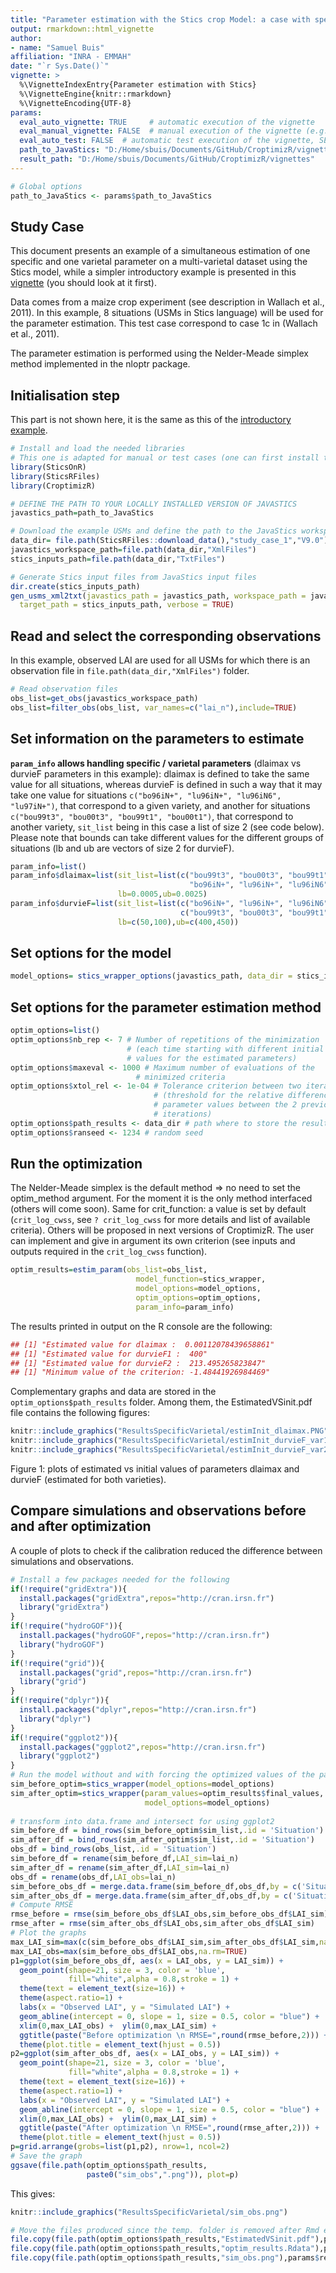 ```yaml
---
title: "Parameter estimation with the Stics crop Model: a case with specific and varietal parameters"
output: rmarkdown::html_vignette
author:
- name: "Samuel Buis"
affiliation: "INRA - EMMAH"
date: "`r Sys.Date()`"
vignette: >
  %\VignetteIndexEntry{Parameter estimation with Stics}
  %\VignetteEngine{knitr::rmarkdown}
  %\VignetteEncoding{UTF-8}
params:
  eval_auto_vignette: TRUE     # automatic execution of the vignette 
  eval_manual_vignette: FALSE  # manual execution of the vignette (e.g. to create results graphs included in it)
  eval_auto_test: FALSE  # automatic test execution of the vignette, SET IT TO TRUE IF manual_vignette IS SET TO TRUE
  path_to_JavaStics: "D:/Home/sbuis/Documents/GitHub/CroptimizR/vignettes/JavaSTICS-1.41-stics-9.0"
  result_path: "D:/Home/sbuis/Documents/GitHub/CroptimizR/vignettes"
---
```



```r
# Global options
path_to_JavaStics <- params$path_to_JavaStics
```


## Study Case

This document presents an example of a simultaneous estimation of one specific and one varietal parameter on a multi-varietal dataset using the Stics model, while a simpler introductory example is presented in this [vignette](https://sticsrpacks.github.io/CroptimizR/articles/Parameter_estimation_simple_case.html) (you should look at it first).

Data comes from a maize crop experiment (see description in Wallach et al., 2011). In this example, 8 situations (USMs in Stics language) will be used for the parameter estimation. This test case correspond to case 1c in (Wallach et al., 2011).

The parameter estimation is performed using the Nelder-Meade simplex method implemented in the nloptr package.


## Initialisation step

This part is not shown here, it is the same as this of the [introductory example](https://sticsrpacks.github.io/CroptimizR/articles/Parameter_estimation_simple_case.html). 

```r
# Install and load the needed libraries
# This one is adapted for manual or test cases (one can first install the version of the libraries we want to test)
library(SticsOnR)
library(SticsRFiles)
library(CroptimizR)
```


```r

# DEFINE THE PATH TO YOUR LOCALLY INSTALLED VERSION OF JAVASTICS
javastics_path=path_to_JavaStics

# Download the example USMs and define the path to the JavaStics workspace (JavaStics XML input files):
data_dir= file.path(SticsRFiles::download_data(),"study_case_1","V9.0")
javastics_workspace_path=file.path(data_dir,"XmlFiles")
stics_inputs_path=file.path(data_dir,"TxtFiles")

# Generate Stics input files from JavaStics input files
dir.create(stics_inputs_path)
gen_usms_xml2txt(javastics_path = javastics_path, workspace_path = javastics_workspace_path,
  target_path = stics_inputs_path, verbose = TRUE)
```


## Read and select the corresponding observations

In this example, observed LAI are used for all USMs for which there is an observation file in `file.path(data_dir,"XmlFiles")` folder.


```r
# Read observation files
obs_list=get_obs(javastics_workspace_path)
obs_list=filter_obs(obs_list, var_names=c("lai_n"),include=TRUE)
```


## Set information on the parameters to estimate

**`param_info` allows handling specific / varietal parameters** (dlaimax vs durvieF parameters in this example): dlaimax is defined to take the same value for all situations, whereas durvieF is defined in such a way that it may take one value for situations `c("bo96iN+", "lu96iN+", "lu96iN6", "lu97iN+")`, that correspond to a given variety, and another for situations `c("bou99t3", "bou00t3", "bou99t1", "bou00t1")`, that correspond to another variety, `sit_list` being in this case a list of size 2 (see code below).
Please note that bounds can take different values for the different groups of situations (lb and ub are vectors of size 2 for durvieF).


```r
param_info=list()
param_info$dlaimax=list(sit_list=list(c("bou99t3", "bou00t3", "bou99t1", "bou00t1",
                                        "bo96iN+", "lu96iN+", "lu96iN6", "lu97iN+")),
                        lb=0.0005,ub=0.0025)
param_info$durvieF=list(sit_list=list(c("bo96iN+", "lu96iN+", "lu96iN6", "lu97iN+"),
                                      c("bou99t3", "bou00t3", "bou99t1", "bou00t1")),
                        lb=c(50,100),ub=c(400,450))
```


## Set options for the model

```r

model_options= stics_wrapper_options(javastics_path, data_dir = stics_inputs_path, parallel=TRUE)
```


## Set options for the parameter estimation method

```r

optim_options=list()
optim_options$nb_rep <- 7 # Number of repetitions of the minimization
                          # (each time starting with different initial
                          # values for the estimated parameters)
optim_options$maxeval <- 1000 # Maximum number of evaluations of the
                            # minimized criteria
optim_options$xtol_rel <- 1e-04 # Tolerance criterion between two iterations
                                # (threshold for the relative difference of
                                # parameter values between the 2 previous
                                # iterations)
optim_options$path_results <- data_dir # path where to store the results (graph and Rdata)
optim_options$ranseed <- 1234 # random seed
```


## Run the optimization

The Nelder-Meade simplex is the default method => no need to set the
optim_method argument. For the moment it is the only method interfaced (others will come soon).
Same for crit_function: a value is set by default (`crit_log_cwss`, see `? crit_log_cwss` for more details and list of available criteria). Others will be proposed in next versions of CroptimizR. The user can implement and give in argument its own criterion (see inputs and outputs required in the `crit_log_cwss` function).


```r
optim_results=estim_param(obs_list=obs_list,
                            model_function=stics_wrapper,
                            model_options=model_options,
                            optim_options=optim_options,
                            param_info=param_info)
```


The results printed in output on the R console are the following:

```r
## [1] "Estimated value for dlaimax :  0.00112078439658861"
## [1] "Estimated value for durvieF1 :  400"
## [1] "Estimated value for durvieF2 :  213.495265823847"
## [1] "Minimum value of the criterion: -1.48441926984469"
```


Complementary graphs and data are stored in the `optim_options$path_results` folder. Among them, the EstimatedVSinit.pdf file contains the following figures: 


```r
knitr::include_graphics("ResultsSpecificVarietal/estimInit_dlaimax.PNG")
knitr::include_graphics("ResultsSpecificVarietal/estimInit_durvieF_var1.PNG")
knitr::include_graphics("ResultsSpecificVarietal/estimInit_durvieF_var2.PNG")
```


Figure 1: plots of estimated vs initial values of parameters dlaimax and durvieF (estimated for both varieties).


## Compare simulations and observations before and after optimization

A couple of plots to check if the calibration reduced the difference between simulations and observations.


```r
# Install a few packages needed for the following
if(!require("gridExtra")){
  install.packages("gridExtra",repos="http://cran.irsn.fr")
  library("gridExtra")
}
if(!require("hydroGOF")){
  install.packages("hydroGOF",repos="http://cran.irsn.fr")
  library("hydroGOF")
}
if(!require("grid")){
  install.packages("grid",repos="http://cran.irsn.fr")
  library("grid")
}
if(!require("dplyr")){
  install.packages("dplyr",repos="http://cran.irsn.fr")
  library("dplyr")
}
if(!require("ggplot2")){
  install.packages("ggplot2",repos="http://cran.irsn.fr")
  library("ggplot2")
}
# Run the model without and with forcing the optimized values of the parameters
sim_before_optim=stics_wrapper(model_options=model_options)
sim_after_optim=stics_wrapper(param_values=optim_results$final_values,
                              model_options=model_options)
  
# transform into data.frame and intersect for using ggplot2
sim_before_df = bind_rows(sim_before_optim$sim_list,.id = 'Situation')
sim_after_df = bind_rows(sim_after_optim$sim_list,.id = 'Situation')
obs_df = bind_rows(obs_list,.id = 'Situation')
sim_before_df = rename(sim_before_df,LAI_sim=lai_n)
sim_after_df = rename(sim_after_df,LAI_sim=lai_n)
obs_df = rename(obs_df,LAI_obs=lai_n)
sim_before_obs_df = merge.data.frame(sim_before_df,obs_df,by = c('Situation','Date'), all.x = TRUE)
sim_after_obs_df = merge.data.frame(sim_after_df,obs_df,by = c('Situation','Date'), all.x = TRUE)
# Compute RMSE
rmse_before = rmse(sim_before_obs_df$LAI_obs,sim_before_obs_df$LAI_sim)
rmse_after = rmse(sim_after_obs_df$LAI_obs,sim_after_obs_df$LAI_sim)
# Plot the graphs
max_LAI_sim=max(c(sim_before_obs_df$LAI_sim,sim_after_obs_df$LAI_sim,na.rm=TRUE),na.rm=TRUE)
max_LAI_obs=max(sim_before_obs_df$LAI_obs,na.rm=TRUE)
p1=ggplot(sim_before_obs_df, aes(x = LAI_obs, y = LAI_sim)) + 
  geom_point(shape=21, size = 3, color = 'blue',
             fill="white",alpha = 0.8,stroke = 1) +
  theme(text = element_text(size=16)) + 
  theme(aspect.ratio=1) +
  labs(x = "Observed LAI", y = "Simulated LAI") +
  geom_abline(intercept = 0, slope = 1, size = 0.5, color = "blue") +
  xlim(0,max_LAI_obs) +  ylim(0,max_LAI_sim) +
  ggtitle(paste("Before optimization \n RMSE=",round(rmse_before,2))) +
  theme(plot.title = element_text(hjust = 0.5))
p2=ggplot(sim_after_obs_df, aes(x = LAI_obs, y = LAI_sim)) + 
  geom_point(shape=21, size = 3, color = 'blue',
             fill="white",alpha = 0.8,stroke = 1) +
  theme(text = element_text(size=16)) + 
  theme(aspect.ratio=1) +
  labs(x = "Observed LAI", y = "Simulated LAI") +
  geom_abline(intercept = 0, slope = 1, size = 0.5, color = "blue") +
  xlim(0,max_LAI_obs) +  ylim(0,max_LAI_sim) +
  ggtitle(paste("After optimization \n RMSE=",round(rmse_after,2))) +
  theme(plot.title = element_text(hjust = 0.5))
p=grid.arrange(grobs=list(p1,p2), nrow=1, ncol=2)
# Save the graph
ggsave(file.path(optim_options$path_results,
                 paste0("sim_obs",".png")), plot=p)
```



This gives:


```r
knitr::include_graphics("ResultsSpecificVarietal/sim_obs.png")
```


```r
# Move the files produced since the temp. folder is removed after Rmd execution
file.copy(file.path(optim_options$path_results,"EstimatedVSinit.pdf"),params$result_path)
file.copy(file.path(optim_options$path_results,"optim_results.Rdata"),params$result_path)
file.copy(file.path(optim_options$path_results,"sim_obs.png"),params$result_path)
```
